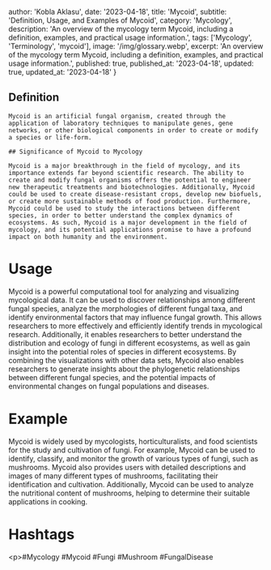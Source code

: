 
  author: 'Kobla Aklasu',
  date: '2023-04-18',
  title: 'Mycoid',
  subtitle: 'Definition, Usage, and Examples of Mycoid',
  category: 'Mycology',
  description: 'An overview of the mycology term Mycoid, including a definition, examples, and practical usage information.',
  tags: ['Mycology', 'Terminology', 'mycoid'],
  image: '/img/glossary.webp',
  excerpt: 'An overview of the mycology term Mycoid, including a definition, examples, and practical usage information.',
  published: true,
  published_at: '2023-04-18',
  updated: true,
  updated_at: '2023-04-18'
}




## Definition
    
    Mycoid is an artificial fungal organism, created through the application of laboratory techniques to manipulate genes, gene networks, or other biological components in order to create or modify a species or life-form.
    
    ## Significance of Mycoid to Mycology 
    
    Mycoid is a major breakthrough in the field of mycology, and its importance extends far beyond scientific research. The ability to create and modify fungal organisms offers the potential to engineer new therapeutic treatments and biotechnologies. Additionally, Mycoid could be used to create disease-resistant crops, develop new biofuels, or create more sustainable methods of food production. Furthermore, Mycoid could be used to study the interactions between different species, in order to better understand the complex dynamics of ecosystems. As such, Mycoid is a major development in the field of mycology, and its potential applications promise to have a profound impact on both humanity and the environment.

# Usage

Mycoid is a powerful computational tool for analyzing and visualizing mycological data. It can be used to discover relationships among different fungal species, analyze the morphologies of different fungal taxa, and identify environmental factors that may influence fungal growth. This allows researchers to more effectively and efficiently identify trends in mycological research. Additionally, it enables researchers to better understand the distribution and ecology of fungi in different ecosystems, as well as gain insight into the potential roles of species in different ecosystems. By combining the visualizations with other data sets, Mycoid also enables researchers to generate insights about the phylogenetic relationships between different fungal species, and the potential impacts of environmental changes on fungal populations and diseases.

# Example

Mycoid is widely used by mycologists, horticulturalists, and food scientists for the study and cultivation of fungi. For example, Mycoid can be used to identify, classify, and monitor the growth of various types of fungi, such as mushrooms. Mycoid also provides users with detailed descriptions and images of many different types of mushrooms, facilitating their identification and cultivation. Additionally, Mycoid can be used to analyze the nutritional content of mushrooms, helping to determine their suitable applications in cooking.

# Hashtags

&lt;p&gt;#Mycology #Mycoid #Fungi #Mushroom #FungalDisease

